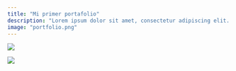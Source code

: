 ```yaml
---
title: "Mi primer portafolio"
description: "Lorem ipsum dolor sit amet, consectetur adipiscing elit. Pellentesque bibendum risus est, et rutrum elit lobortis vel."
image: "portfolio.png"
---
```


<Image 
	src="/portfolio.png"
	width={1764}
	height={1131}
/>

<Image 
	src="/portfolio-browser.png"
	width={1792}
	height={977}
/>
